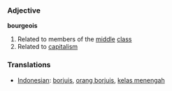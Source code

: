 === Adjective ===

'''bourgeois'''

# Related to members of the [[middle]] [[class]]
# Related to [[capitalism]]

=== Translations ===
*[[Indonesian]]: [[borjuis]], [[orang borjuis]], [[kelas menengah]]